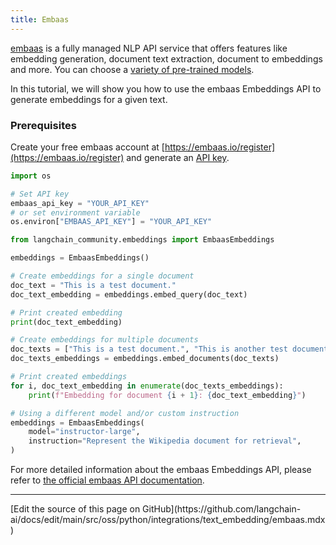 ```yaml
---
title: Embaas
---
```


[embaas](https://embaas.io) is a fully managed NLP API service that offers features like embedding generation, document text extraction, document to embeddings and more. You can choose a [variety of pre-trained models](https://embaas.io/docs/models/embeddings).

In this tutorial, we will show you how to use the embaas Embeddings API to generate embeddings for a given text.

### Prerequisites

Create your free embaas account at [https://embaas.io/register](https://embaas.io/register) and generate an [API key](https://embaas.io/dashboard/api-keys).

```python
import os

# Set API key
embaas_api_key = "YOUR_API_KEY"
# or set environment variable
os.environ["EMBAAS_API_KEY"] = "YOUR_API_KEY"
```

```python
from langchain_community.embeddings import EmbaasEmbeddings
```

```python
embeddings = EmbaasEmbeddings()
```

```python
# Create embeddings for a single document
doc_text = "This is a test document."
doc_text_embedding = embeddings.embed_query(doc_text)
```

```python
# Print created embedding
print(doc_text_embedding)
```

```python
# Create embeddings for multiple documents
doc_texts = ["This is a test document.", "This is another test document."]
doc_texts_embeddings = embeddings.embed_documents(doc_texts)
```

```python
# Print created embeddings
for i, doc_text_embedding in enumerate(doc_texts_embeddings):
    print(f"Embedding for document {i + 1}: {doc_text_embedding}")
```

```python
# Using a different model and/or custom instruction
embeddings = EmbaasEmbeddings(
    model="instructor-large",
    instruction="Represent the Wikipedia document for retrieval",
)
```

For more detailed information about the embaas Embeddings API, please refer to [the official embaas API documentation](https://embaas.io/api-reference).

---

<Callout icon="pen-to-square" iconType="regular">
  [Edit the source of this page on GitHub](https://github.com/langchain-ai/docs/edit/main/src/oss/python/integrations/text_embedding/embaas.mdx)
</Callout>
